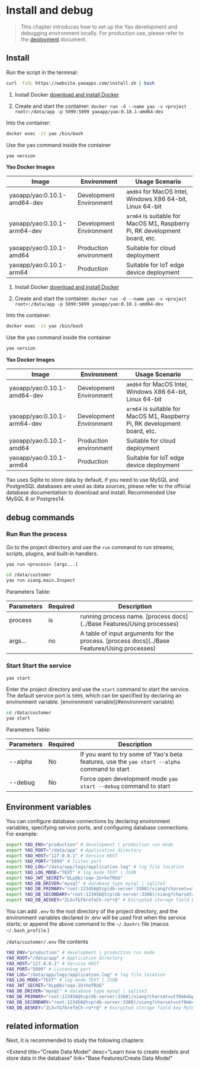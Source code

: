 # Install and debug

<blockquote>

This chapter introduces how to set up the Yao development and debugging environment locally. For production use, please refer to the <a href="../Deploy/Introduction">deployment</a> document.

</blockquote>

## Install

<Tabs defaultActiveKey='1'>
<TabPane tab='Linux & MacOS' key='1'>

Run the script in the terminal:

```bash
curl -fsSL https://website.yaoapps.com/install.sh | bash
```

</TabPane>

<TabPane tab='Windows' key='2'>

1. Install Docker [download and install Docker](https://docs.docker.com/desktop/windows/install/)

2. Create and start the container: `docker run -d --name yao -v <project root>:/data/app -p 5099:5099 yaoapp/yao:0.10.1-amd64-dev`

Into the container:

```bash
docker exec -it yao /bin/bash
```

Use the yao command inside the container

```bash
yao version
```

**Yao Docker Images**

| Image                       | Environment             | Usage Scenario                                                             |
| --------------------------- | ----------------------- | -------------------------------------------------------------------------- |
| yaoapp/yao:0.10.1-amd64-dev | Development Environment | `amd64` for MacOS Intel, Windows X86 64-bit, Linux 64-bit                  |
| yaoapp/yao:0.10.1-arm64-dev | Development Environment | `arm64` is suitable for MacOS M1, Raspberry Pi, RK development board, etc. |
| yaoapp/yao:0.10.1-amd64     | Production environment  | Suitable for cloud deployment                                              |
| yaoapp/yao:0.10.1-arm64     | Production              | Suitable for IoT edge device deployment                                    |

</TabPane>

<TabPane tab='Docker (recommended)' key='3'>

1. Install Docker [download and install Docker](https://docs.docker.com/get-docker/)

2. Create and start the container: `docker run -d --name yao -v <project root>:/data/app -p 5099:5099 yaoapp/yao:0.10.1-amd64-dev`

Into the container:

```bash
docker exec -it yao /bin/bash
```

Use the yao command inside the container

```bash
yao version
```

**Yao Docker Images**

| Image                       | Environment             | Usage Scenario                                                             |
| --------------------------- | ----------------------- | -------------------------------------------------------------------------- |
| yaoapp/yao:0.10.1-amd64-dev | Development Environment | `amd64` for MacOS Intel, Windows X86 64-bit, Linux 64-bit                  |
| yaoapp/yao:0.10.1-arm64-dev | Development Environment | `arm64` is suitable for MacOS M1, Raspberry Pi, RK development board, etc. |
| yaoapp/yao:0.10.1-amd64     | Production environment  | Suitable for cloud deployment                                              |
| yaoapp/yao:0.10.1-arm64     | Production              | Suitable for IoT edge device deployment                                    |

</TabPane>

</Tabs>

<Notice type="success">
  Yao uses Sqlite to store data by default, if you need to use MySQL and
  PostgreSQL databases are used as data sources, please refer to the official
  database documentation to download and install. Recommended Use MySQL 8 or
  Postgres14.
</Notice>

## debug commands

### Run Run the process

Go to the project directory and use the `run` command to run streams, scripts, plugins, and built-in handlers.

`yao run <process> [args...]`

```bash
cd /data/customer
yao run xiang.main.Inspect
```

Parameters Table:

| Parameters | Required | Description                                                                                  |
| ---------- | -------- | -------------------------------------------------------------------------------------------- |
| process    | is       | running process name. [process docs](../Base Features/Using processes)                       |
| args...    | no       | A table of input arguments for the process. [process docs](../Base Features/Using processes) |

### Start Start the service

`yao start`

Enter the project directory and use the `start` command to start the service. The default service port is `5099`, which can be specified by declaring an environment variable. [environment variable](#environment variable)

```bash
cd /data/customer
yao start
```

Parameters Table:

| Parameters | Required | Description                                                                                  |
| ---------- | -------- | -------------------------------------------------------------------------------------------- |
| --alpha    | No       | If you want to try some of Yao's beta features, use the `yao start --alpha` command to start |
| --debug    | No       | Force open development mode `yao start --debug` command to start                             |

## Environment variables

You can configure database connections by declaring environment variables, specifying service ports, and configuring database connections. For example:

```bash
export YAO_ENV="production" # development | production run mode
export YAO_ROOT="/data/app" # Application directory
export YAO_HOST="127.0.0.1" # Service HOST
export YAO_PORT="5099" # listen port
export YAO_LOG="/data/app/logs/application.log" # log file location
export YAO_LOG_MODE="TEXT" # log mode TEXT | JSON
export YAO_JWT_SECRET="bLp@bi!oqo-2U+hoTRUG"
export YAO_DB_DRIVER="mysql" # database type mysql | sqlite3
export YAO_DB_PRIMARY="root:123456@tcp(db-server:3308)/xiang?charset=utf8mb4&parseTime=True&loc=Local" # Main library connection
export YAO_DB_SECONDARY="root:123456@tcp(db-server:3308)/xiang?charset=utf8mb4&parseTime=True&loc=Local" # Connect from the library
export YAO_DB_AESKEY="ZLX=T&f6refeCh-ro*r@" # Encrypted storage field key MySQL Only
```

You can add `.env` to the root directory of the project directory, and the environment variables declared in .env will be used first when the service starts; or append the above command to the `~/.bashrc` file (macos `~/.bash_profile` )

`/data/customer/.env` file contents

```bash
YAO_ENV="production" # development | production run mode
YAO_ROOT="/data/app" # Application directory
YAO_HOST="127.0.0.1" # Service HOST
YAO_PORT="5099" # Listening port
YAO_LOG="/data/app/logs/application.log" # log file location
YAO_LOG_MODE="TEXT" # log mode TEXT | JSON
YAO_JWT_SECRET="bLp@bi!oqo-2U+hoTRUG"
YAO_DB_DRIVER="mysql" # database type mysql | sqlite3
YAO_DB_PRIMARY="root:123456@tcp(db-server:3308)/xiang?charset=utf8mb4&parseTime=True&loc=Local" # Main library connection
YAO_DB_SECONDARY="root:123456@tcp(db-server:3308)/xiang?charset=utf8mb4&parseTime=True&loc=Local" # Connect from the library
YAO_DB_AESKEY="ZLX=T&f6refeCh-ro*r@" # Encrypted storage field key MySQL Only

```

<!--
## Video explanation

<Video src="https://player.bilibili.com/player.html?aid=507380047&bvid=BV1Sg411w7hs&cid=465617729&page=1"></Video>

-->

## related information

Next, it is recommended to study the following chapters:

<Extend
  title="Create Data Model"
  desc="Learn how to create models and store data in the database"
  link="Base Features/Create Data Model"
></Extend>

<Div style={{ display: "flex", justifyContent: "space-between" }}>
  <Link
    type="prev"
    title="Getting Started"
    link="Introduction/Getting Started"
  ></Link>
  <Link
    type="next"
    title="Architecture"
    link="Introduction/Architecture"
  ></Link>
</Div>
